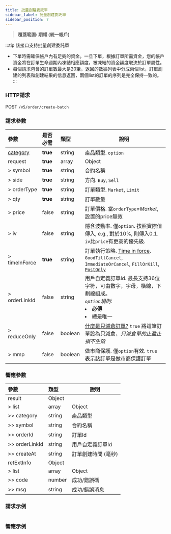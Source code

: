 ```yaml
---
title: 批量創建委託單
sidebar_label: 批量創建委託單
sidebar_position: 7
---
```

> **覆蓋範圍: 期權 (統一帳戶)**

:::tip
該接口支持批量創建委託單
- 下單時需確保帳戶內有足夠的資金。一旦下單，根據訂單所需資金，您的帳戶資金將在訂單生命週期內凍結相應額度，被凍結的資金額度取決於訂單屬性。
- 每個請求包含的訂單數最大是20筆，返回的數據列表中分成兩個list，訂單創建的列表和創建結果的信息返回，兩個list的訂單的序列是完全保持一致的。
:::

### HTTP請求
POST `/v5/order/create-batch`

### 請求參數
| 參數 | 是否必需 | 類型 | 說明|
|:----- |:-------|:-----|------ |
|[category](../enum#category) |**true** |string |產品類型. `option` |
|request |**true** |array |Object |
|> symbol |**true** |string |合約名稱|
|> side |**true** |string |方向. `Buy`, `Sell`|
|> orderType |**true** |string |訂單類型. `Market`, `Limit`|
|> qty |**true** |string |訂單數量|
|> price |false |string |訂單價格. 當`orderType`=_Market_, 設置的price無效|
|> iv |false |string |隱含波動率. 僅`option`. 按照實際值傳入, e.g., 對於10%, 則傳入0.1. `iv`比`price`有更高的優先級. |
|> timeInForce |**true** |string |訂單執行策略. <a href="https://www.bybit.com/zh-TW/help-center/bybitHC_Article?language=zh_TW&id=000001044">Time in force</a>. `GoodTillCancel`, `ImmediateOrCancel`, `FillOrKill`, <a href="https://www.bybit.com/zh-TW/help-center/bybitHC_Article?language=zh_TW&id=000001051">`PostOnly`</a> |
|> orderLinkId |false |string |用戶自定義訂單Id. 最長支持36位字符，可由數字，字母，橫線，下劃線組成。<br/>_`option`規則_:<br/><li>**必傳**</li><li>總是唯一</li>|
|> reduceOnly |false |boolean |<a href="https://www.bybit.com/zh-TW/help-center/bybitHC_Article?language=zh_TW&id=000001047">什麼是只減倉訂單?</a> `true` 將這筆訂單設為只減倉，_只減倉單的止盈止損不生效_ |
|> mmp |false |boolean |做市商保護. 僅`option`有效. `true` 表示該訂單是做市商保護訂單 |

### 響應參數
| 參數 | 類型 | 說明|
|:----- |:-----|----- |
|result |Object | |
|> list |array |Object |
|>> category |string |產品類型 |
|>> symbol |string |合約名稱 |
|>> orderId |string |訂單Id |
|>> orderLinkId |string |用戶自定義訂單Id |
|>> createAt |string |訂單創建時間 (毫秒) |
|retExtInfo |Object | |
|> list |array |Object |
|>> code |number |成功/錯誤碼 |
|>> msg |string |成功/錯誤消息 |

### 請求示例

<Tabs>
<TabItem value="console" label="Console">

```http
```

</TabItem>
</Tabs>

### 響應示例

<Tabs>
<TabItem value="js linear" label="linear">

```json

```
</TabItem>
</Tabs>